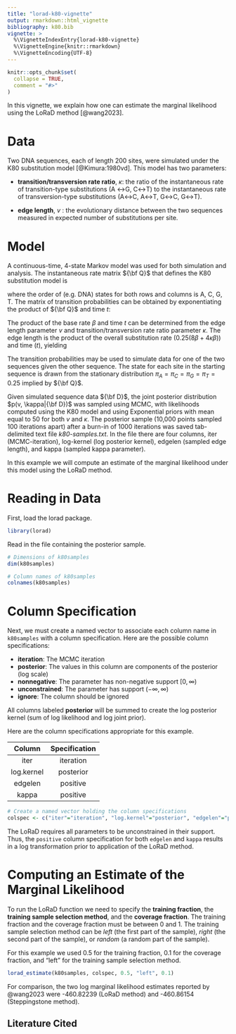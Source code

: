 ```yaml
---
title: "lorad-k80-vignette"
output: rmarkdown::html_vignette
bibliography: k80.bib 
vignette: >
  %\VignetteIndexEntry{lorad-k80-vignette}
  %\VignetteEngine{knitr::rmarkdown}
  %\VignetteEncoding{UTF-8}
---
```


```r
knitr::opts_chunk$set(
  collapse = TRUE,
  comment = "#>"
)
```

In this vignette, we explain how one can estimate the marginal likelihood using the LoRaD method [@wang2023].

# Data

Two DNA sequences, each of length 200 sites, were simulated under the K80 substitution model [@Kimura:1980vd]. This model has two parameters:

* **transition/transversion rate ratio**, $\kappa$: the ratio of the instantaneous rate of transition-type substitutions (A $\leftrightarrow$G, C$\leftrightarrow$T) to the instantaneous rate of transversion-type substitutions (A$\leftrightarrow$C, A$\leftrightarrow$T, G$\leftrightarrow$C, G$\leftrightarrow$T). 

* **edge length**, $v$ : the evolutionary distance between the two sequences measured in expected number of substitutions per site.

# Model

A continuous-time, 4-state Markov model was used for both simulation and analysis. The instantaneous rate matrix ${\bf Q}$ that defines the K80 substitution model is
```{=latex}
\begin{align}
{\bf Q} &= \left[ \begin{array}{cccc} 
-\beta(\kappa + 2) & \beta              & \kappa \beta       & \beta              \\
\beta              & -\beta(\kappa + 2) & \beta              & \kappa \beta       \\
\kappa \beta       & \beta              & -\beta(\kappa + 2) & \beta              \\
\beta              & \kappa \beta       & \beta              & -\beta(\kappa + 2) \\
\end{array} \right],
\end{align}
```
where the order of (e.g. DNA) states for both rows and columns is A, C, G, T. The matrix of transition probabilities can be obtained by exponentiating the product of ${\bf Q}$ and time $t$:
```{=latex}
\begin{align}
{\bf P} &= e^{{\bf Q}t}.
\end{align}
```
The product of the base rate $\beta$ and time $t$ can be determined from the edge length parameter $v$ and transition/transversion rate ratio parameter $\kappa$. The edge length is the product of the overall substitution rate ($0.25 (8 \beta + 4 \kappa \beta)$) and time ($t$), yielding
```{=latex}
\begin{align}
v &= 2 \beta t + \kappa \beta t \\
\beta t &= \frac{v}{2 + \kappa}
\end{align}
```

The transition probabilities may be used to simulate data for one of the two sequences given the other sequence. The state for each site in the starting sequence is drawn from the stationary distribution $\pi_A=\pi_C=\pi_G=\pi_T=0.25$ implied by ${\bf Q}$. 

Given simulated sequence data ${\bf D}$, the joint posterior distribution $p(v, \kappa|{\bf D})$ was sampled using MCMC, with likelihoods computed using the K80 model and using Exponential priors with mean equal to 50 for both $v$ and $\kappa$. The posterior sample (10,000 points sampled 100 iterations apart) after a burn-in of 1000 iterations was saved tab-delimited text file _k80-samples.txt_. In the file there are four columns, iter (MCMC-iteration), log-kernel (log posterior kernel), edgelen (sampled edge length), and kappa (sampled kappa parameter). 

In this example we will compute an estimate of the marginal likelihood under this model using the LoRaD method.

# Reading in Data

First, load the lorad package.

```r
library(lorad)
```

Read in the file containing the posterior sample.

```r
# Dimensions of k80samples
dim(k80samples)

# Column names of k80samples
colnames(k80samples)
```

# Column Specification 

Next, we must create a named vector to associate each column name in `k80samples` with a column specification. Here are the possible column specifications:

* **iteration**: The MCMC iteration
* **posterior**: The values in this column are components of the posterior (log scale)
* **nonnegative**: The parameter has non-negative support $[0,\infty)$
* **unconstrained**: The parameter has support $(-\infty,\infty)$
* **ignore**: The column should be ignored

All columns labeled **posterior** will be summed to create the log posterior kernel (sum of log likelihood and log joint prior). 

Here are the column specifications appropriate for this example.

| Column     | Specification |
| :--------: | :-----------: |
| iter       |  iteration    |
| log.kernel |  posterior    |
| edgelen    | positive   |
| kappa      | positive   |

```r
# Create a named vector holding the column specifications
colspec <- c("iter"="iteration", "log.kernel"="posterior", "edgelen"="positive", "kappa"="positive")
```

The LoRaD requires all parameters to be unconstrained in their support. Thus, the `positive` column specification for both `edgelen` and `kappa` results in a log transformation prior to application of the LoRaD method.

# Computing an Estimate of the Marginal Likelihood

To run the LoRaD function we need to specify the **training fraction**, the **training sample selection method**, and the **coverage fraction**. The training fraction and the coverage fraction must be between 0 and 1. The training sample selection method can be _left_ (the first part of the sample), _right_ (the second part of the sample), or _random_ (a random part of the sample).

For this example we used 0.5 for the training fraction, 0.1 for the coverage fraction, and "left" for the training sample selection method. 

```r
lorad_estimate(k80samples, colspec, 0.5, "left", 0.1)
```

For comparison, the two log marginal likelihood estimates reported by @wang2023 were -460.82239 (LoRaD method) and -460.86154 (Steppingstone method).

## Literature Cited
